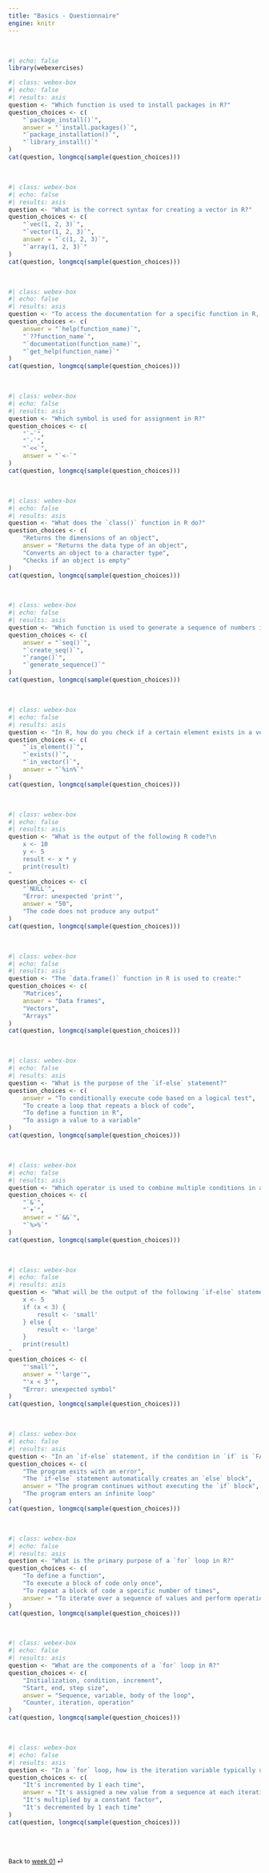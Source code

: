 ```yaml
---
title: "Basics - Questionnaire"
engine: knitr
---
```


<br>

```r
#| echo: false
library(webexercises)
```

```r
#| class: webex-box
#| echo: false
#| results: asis
question <- "Which function is used to install packages in R?"
question_choices <- c(
    "`package_install()`",
    answer = "`install.packages()`",
    "`package_installation()`",
    "`library_install()`"
)
cat(question, longmcq(sample(question_choices)))
```

<br>

```r
#| class: webex-box
#| echo: false
#| results: asis
question <- "What is the correct syntax for creating a vector in R?"
question_choices <- c(
    "`vec(1, 2, 3)`",
    "`vector(1, 2, 3)`",
    answer = "`c(1, 2, 3)`",
    "`array(1, 2, 3)`"
)
cat(question, longmcq(sample(question_choices)))
```

<br>

```r
#| class: webex-box
#| echo: false
#| results: asis
question <- "To access the documentation for a specific function in R, you can use:"
question_choices <- c(
    answer = "`help(function_name)`",
    "`??function_name`",
    "`documentation(function_name)`",
    "`get_help(function_name)`"
)
cat(question, longmcq(sample(question_choices)))
```

<br>

```r
#| class: webex-box
#| echo: false
#| results: asis
question <- "Which symbol is used for assignment in R?"
question_choices <- c(
    "`~`",
    "`-`",
    "`<<`",
    answer = "`<-`"
)
cat(question, longmcq(sample(question_choices)))
```

<br>

```r
#| class: webex-box
#| echo: false
#| results: asis
question <- "What does the `class()` function in R do?"
question_choices <- c(
    "Returns the dimensions of an object",
    answer = "Returns the data type of an object",
    "Converts an object to a character type",
    "Checks if an object is empty"
)
cat(question, longmcq(sample(question_choices)))
```

<br>

```r
#| class: webex-box
#| echo: false
#| results: asis
question <- "Which function is used to generate a sequence of numbers in R?"
question_choices <- c(
    answer = "`seq()`",
    "`create_seq()`",
    "`range()`",
    "`generate_sequence()`"
)
cat(question, longmcq(sample(question_choices)))
```

<br>

```r
#| class: webex-box
#| echo: false
#| results: asis
question <- "In R, how do you check if a certain element exists in a vector?"
question_choices <- c(
    "`is_element()`",
    "`exists()`",
    "`in_vector()`",
    answer = "`%in%`"
)
cat(question, longmcq(sample(question_choices)))
```

<br>

```r
#| class: webex-box
#| echo: false
#| results: asis
question <- "What is the output of the following R code?\n
    x <- 10
    y <- 5
    result <- x * y
    print(result)
"
question_choices <- c(
    "`NULL`",
    "Error: unexpected 'print'",
    answer = "50",
    "The code does not produce any output"
)
cat(question, longmcq(sample(question_choices)))
```

<br>

```r
#| class: webex-box
#| echo: false
#| results: asis
question <- "The `data.frame()` function in R is used to create:"
question_choices <- c(
    "Matrices",
    answer = "Data frames",
    "Vectors",
    "Arrays"
)
cat(question, longmcq(sample(question_choices)))
```

<br>

```r
#| class: webex-box
#| echo: false
#| results: asis
question <- "What is the purpose of the `if-else` statement?"
question_choices <- c(
    answer = "To conditionally execute code based on a logical test",
    "To create a loop that repeats a block of code",
    "To define a function in R",
    "To assign a value to a variable"
)
cat(question, longmcq(sample(question_choices)))
```

<br>

```r
#| class: webex-box
#| echo: false
#| results: asis
question <- "Which operator is used to combine multiple conditions in an `if` statement?"
question_choices <- c(
    "`&`",
    "`+`",
    answer = "`&&`",
    "`%>%`"
)
cat(question, longmcq(sample(question_choices)))
```

<br>

```r
#| class: webex-box
#| echo: false
#| results: asis
question <- "What will be the output of the following `if-else` statement?\n
    x <- 5
    if (x < 3) {
        result <- 'small'
    } else {
        result <- 'large'
    }
    print(result)
"
question_choices <- c(
    "'small'",
    answer = "'large'",
    "'x < 3'",
    "Error: unexpected symbol"
)
cat(question, longmcq(sample(question_choices)))
```

<br>

```r
#| class: webex-box
#| echo: false
#| results: asis
question <- "In an `if-else` statement, if the condition in `if` is `FALSE`, and there is no `else` statement, what happens?"
question_choices <- c(
    "The program exits with an error",
    "The `if-else` statement automatically creates an `else` block",
    answer = "The program continues without executing the `if` block",
    "The program enters an infinite loop"
)
cat(question, longmcq(sample(question_choices)))
```

<br>

```r
#| class: webex-box
#| echo: false
#| results: asis
question <- "What is the primary purpose of a `for` loop in R?"
question_choices <- c(
    "To define a function",
    "To execute a block of code only once",
    "To repeat a block of code a specific number of times",
    answer = "To iterate over a sequence of values and perform operations"
)
cat(question, longmcq(sample(question_choices)))
```

<br>

```r
#| class: webex-box
#| echo: false
#| results: asis
question <- "What are the components of a `for` loop in R?"
question_choices <- c(
    "Initialization, condition, increment",
    "Start, end, step size",
    answer = "Sequence, variable, body of the loop",
    "Counter, iteration, operation"
)
cat(question, longmcq(sample(question_choices)))
```

<br>

```r
#| class: webex-box
#| echo: false
#| results: asis
question <- "In a `for` loop, how is the iteration variable typically updated?"
question_choices <- c(
    "It's incremented by 1 each time",
    answer = "It's assigned a new value from a sequence at each iteration",
    "It's multiplied by a constant factor",
    "It's decremented by 1 each time"
)
cat(question, longmcq(sample(question_choices)))
```

<br><br>

::: {style="font-size: 0.875em;"}
Back to [week 01](/weeks/week-1.qmd) ⏎
:::